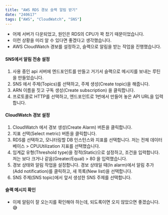 ```yaml
---
title: "AWS RDS 경보 슬랙 알림 받기"
date: "240617"
tags: ["AWS", "CloudWatch", "SNS"]
---
```


- 어제 서버가 다운되었고, 원인은 RDS의 CPU가 꽉 찼기 때문이었습니다.
- 이런 상황을 미리 알 수 있다면 좋겠다고 생각했습니다.
- AWS CloudWatch 경보를 설정하고, 슬랙으로 알림을 받는 작업을 진행했습니다.

#### SNS에서 알림 전송 설정

1. 사용 중인 api 서버에 엔드포인트를 만들고 거기서 슬랙으로 메시지를 보내는 루틴을 만들었습니다.
2. SNS 에서 주제(Topics)를 선택하고, 주제 생성(Create topic)을 해줍니다.
3. ARN 이름을 짓고 구독 생성(Create subscription) 을 클릭합니다.
4. 프로토콜로 HTTP를 선택하고, 엔드포인트로 1번에서 만들어 놓은 API URL을 입력합니다.

#### CloudWatch 경보 설정

1. CloudWatch 에서 경보 생성(Create Alarm) 버튼을 클릭합니다.
2. 지표 선택(Select metric) 버튼을 클릭합니다.
3. RDS를 선택하고, 모니터링할 DB 인스턴스와 지표를 선택합니다. 저는 전체 데이터베이스 > CPUUtilization 지표를 선택했습니다.
4. 임계값 유형(Threshold type)을 정적(Static)으로 설정하고, 조건을 입력합니다. 저는 보다 크거나 같음(Greater/Equal) > 80 을 입력했습니다.
5. 경보 상태와 알림 작업을 설정합니다. 경보 상태일 때(In alarm)에서 알림 추가(Add notification)를 클릭하고, 새 목록(New list)을 선택합니다.
6. SNS 주제(SNS topic)에서 앞서 생성한 SNS 주제를 선택합니다.

#### 슬랙 메시지 확인

- 이제 알림이 잘 오는지를 확인해야 하는데, 되도록이면 오지 않았으면 좋겠습니다. 😅
